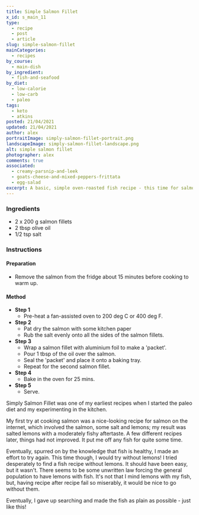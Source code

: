 ```yaml
---
title: Simple Salmon Fillet
x_id: s_main_11
type:
  - recipe
  - post
  - article
slug: simple-salmon-fillet
mainCategories: 
  - recipes
by_course:
  - main-dish
by_ingredient:
  - fish-and-seafood
by_diet:
  - low-calorie
  - low-carb
  - paleo
tags:
  - keto
  - atkins
posted: 21/04/2021
updated: 21/04/2021
author: alex
portraitImage: simply-salmon-fillet-portrait.png
landscapeImage: simply-salmon-fillet-landscape.png
alt: simple salmon fillet
photographer: alex
comments: true
associated: 
  - creamy-parsnip-and-leek
  - goats-cheese-and-mixed-peppers-frittata
  - egg-salad
excerpt: A basic, simple oven-roasted fish recipe - this time for salmon fillet.
---
```


<Ingredients>

 ### Ingredients
    
  - 2 x 200 g salmon fillets
  - 2 tbsp olive oil
  - 1/2 tsp salt

</Ingredients>

<Instructions>

### Instructions

#### Preparation

  - Remove the salmon from the fridge about 15 minutes before cooking to warm up.

#### Method

  - **Step 1**
    - Pre-heat a fan-assisted oven to 200 deg C or 400 deg F.
  - **Step 2**
    - Pat dry the salmon with some kitchen paper
    - Rub the salt evenly onto all the sides of the salmon fillets.
  - **Step 3**
    - Wrap a salmon fillet with aluminium foil to make a 'packet'.
    - Pour 1 tbsp of the oil over the salmon.
    - Seal the 'packet' and place it onto a baking tray.
    - Repeat for the second salmon fillet.
  - **Step 4**
    - Bake in the oven for 25 mins.
  - **Step 5**
    - Serve.

</Instructions>

<RecipeBody>

Simply Salmon Fillet was one of my earliest recipes when I started the paleo diet and my experimenting in the kitchen. 

My first try at cooking salmon was a nice-looking recipe for salmon on the internet, which involved the salmon, some salt and lemons; my result was salted lemons with a moderately fishy aftertaste. A few different recipes later, things had not improved. It put me off any fish for quite some time. 

Eventually, spurred on by the knowledge that fish is healthy, I made an effort to try again. This time though, I would try without lemons! I tried desperately to find a fish recipe without lemons. It should have been easy, but it wasn't. There seems to be some unwritten law forcing the general population to have lemons with fish. It's not that I mind lemons with my fish, but, having recipe after recipe fail so miserably, it would be nice to go without them. 

Eventually, I gave up searching and made the fish as plain as possible - just like this!

</RecipeBody>


